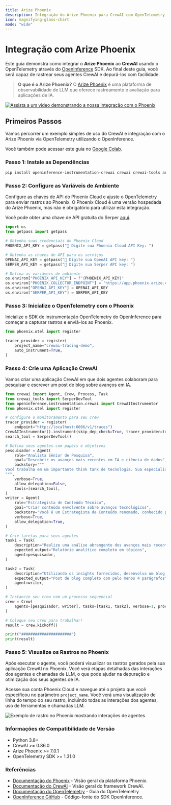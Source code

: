 ```yaml
---
title: Arize Phoenix
description: Integração do Arize Phoenix para CrewAI com OpenTelemetry e OpenInference
icon: magnifying-glass-chart
mode: "wide"
---
```


# Integração com Arize Phoenix

Este guia demonstra como integrar o **Arize Phoenix** ao **CrewAI** usando o OpenTelemetry através do [OpenInference](https://github.com/Arize-ai/openinference) SDK. Ao final deste guia, você será capaz de rastrear seus agentes CrewAI e depurá-los com facilidade.

> **O que é o Arize Phoenix?** O [Arize Phoenix](https://phoenix.arize.com) é uma plataforma de observabilidade de LLM que oferece rastreamento e avaliação para aplicações de IA.

[![Assista a um vídeo demonstrando a nossa integração com o Phoenix](https://storage.googleapis.com/arize-assets/fixtures/setup_crewai.png)](https://www.youtube.com/watch?v=Yc5q3l6F7Ww)

## Primeiros Passos

Vamos percorrer um exemplo simples de uso do CrewAI e integração com o Arize Phoenix via OpenTelemetry utilizando o OpenInference.

Você também pode acessar este guia no [Google Colab](https://colab.research.google.com/github/Arize-ai/phoenix/blob/main/tutorials/tracing/crewai_tracing_tutorial.ipynb).

### Passo 1: Instale as Dependências

```bash
pip install openinference-instrumentation-crewai crewai crewai-tools arize-phoenix-otel
```

### Passo 2: Configure as Variáveis de Ambiente

Configure as chaves de API do Phoenix Cloud e ajuste o OpenTelemetry para enviar rastros ao Phoenix. O Phoenix Cloud é uma versão hospedada do Arize Phoenix, mas não é obrigatório para utilizar esta integração.

Você pode obter uma chave de API gratuita do Serper [aqui](https://serper.dev/).

```python
import os
from getpass import getpass

# Obtenha suas credenciais do Phoenix Cloud
PHOENIX_API_KEY = getpass("🔑 Digite sua Phoenix Cloud API Key: ")

# Obtenha as chaves de API para os serviços
OPENAI_API_KEY = getpass("🔑 Digite sua OpenAI API key: ")
SERPER_API_KEY = getpass("🔑 Digite sua Serper API key: ")

# Defina as variáveis de ambiente
os.environ["PHOENIX_API_KEY"] = f"{PHOENIX_API_KEY}"
os.environ["PHOENIX_COLLECTOR_ENDPOINT"] = "https://app.phoenix.arize.com" # Phoenix Cloud, altere para seu endpoint se estiver utilizando uma instância self-hosted
os.environ["OPENAI_API_KEY"] = OPENAI_API_KEY
os.environ["SERPER_API_KEY"] = SERPER_API_KEY
```

### Passo 3: Inicialize o OpenTelemetry com o Phoenix

Inicialize o SDK de instrumentação OpenTelemetry do OpenInference para começar a capturar rastros e enviá-los ao Phoenix. 

```python
from phoenix.otel import register

tracer_provider = register(
    project_name="crewai-tracing-demo",
    auto_instrument=True,
)
```

### Passo 4: Crie uma Aplicação CrewAI

Vamos criar uma aplicação CrewAI em que dois agentes colaboram para pesquisar e escrever um post de blog sobre avanços em IA.

```python
from crewai import Agent, Crew, Process, Task
from crewai_tools import SerperDevTool
from openinference.instrumentation.crewai import CrewAIInstrumentor
from phoenix.otel import register

# configure o monitoramento para seu crew
tracer_provider = register(
    endpoint="http://localhost:6006/v1/traces")
CrewAIInstrumentor().instrument(skip_dep_check=True, tracer_provider=tracer_provider)
search_tool = SerperDevTool()

# Defina seus agentes com papéis e objetivos
pesquisador = Agent(
    role="Analista Sênior de Pesquisa",
    goal="Descobrir os avanços mais recentes em IA e ciência de dados",
    backstory="""
Você trabalha em um importante think tank de tecnologia. Sua especialidade é identificar tendências emergentes. Você tem habilidade para dissecar dados complexos e apresentar insights acionáveis.
""",
    verbose=True,
    allow_delegation=False,
    tools=[search_tool],
)
writer = Agent(
    role="Estrategista de Conteúdo Técnico",
    goal="Criar conteúdo envolvente sobre avanços tecnológicos",
    backstory="Você é um Estrategista de Conteúdo renomado, conhecido por seus artigos perspicazes e envolventes. Você transforma conceitos complexos em narrativas atraentes.",
    verbose=True,
    allow_delegation=True,
)

# Crie tarefas para seus agentes
task1 = Task(
    description="Realize uma análise abrangente dos avanços mais recentes em IA em 2024. Identifique tendências-chave, tecnologias inovadoras e impactos potenciais na indústria.",
    expected_output="Relatório analítico completo em tópicos",
    agent=pesquisador,
)

task2 = Task(
    description="Utilizando os insights fornecidos, desenvolva um blog envolvente destacando os avanços mais significativos em IA. O post deve ser informativo e acessível, voltado para um público técnico. Dê um tom interessante, evite palavras complexas para não soar como IA.",
    expected_output="Post de blog completo com pelo menos 4 parágrafos",
    agent=writer,
)

# Instancie seu crew com um processo sequencial
crew = Crew(
    agents=[pesquisador, writer], tasks=[task1, task2], verbose=1, process=Process.sequential
)

# Coloque seu crew para trabalhar!
result = crew.kickoff()

print("######################")
print(result)
```

### Passo 5: Visualize os Rastros no Phoenix

Após executar o agente, você poderá visualizar os rastros gerados pela sua aplicação CrewAI no Phoenix. Você verá etapas detalhadas das interações dos agentes e chamadas de LLM, o que pode ajudar na depuração e otimização dos seus agentes de IA.

Acesse sua conta Phoenix Cloud e navegue até o projeto que você especificou no parâmetro `project_name`. Você verá uma visualização de linha do tempo do seu rastro, incluindo todas as interações dos agentes, uso de ferramentas e chamadas LLM.

![Exemplo de rastro no Phoenix mostrando interações de agentes](https://storage.googleapis.com/arize-assets/fixtures/crewai_traces.png)


### Informações de Compatibilidade de Versão
- Python 3.8+
- CrewAI >= 0.86.0
- Arize Phoenix >= 7.0.1
- OpenTelemetry SDK >= 1.31.0


### Referências
- [Documentação do Phoenix](https://docs.arize.com/phoenix/) - Visão geral da plataforma Phoenix.
- [Documentação do CrewAI](https://docs.crewai.com/) - Visão geral do framework CrewAI.
- [Documentação do OpenTelemetry](https://opentelemetry.io/docs/) - Guia do OpenTelemetry
- [OpenInference GitHub](https://github.com/Arize-ai/openinference) - Código-fonte do SDK OpenInference.